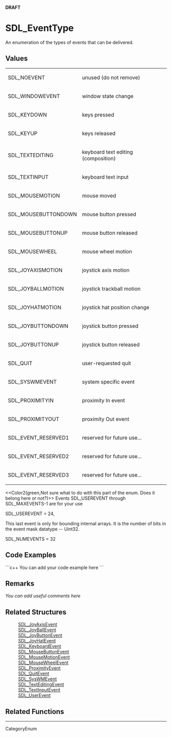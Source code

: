 <!-- pragma section-numbers off -->
<!-- pragma disable-camelcase -->
'''DRAFT'''

= SDL_EventType =
An enumeration of the types of events that can be delivered.


== Values ==
{|
|SDL_NOEVENT
|unused (do not remove)
|-
|SDL_WINDOWEVENT
|window state change
|-
|SDL_KEYDOWN
|keys pressed
|-
|SDL_KEYUP
|keys released
|-
|SDL_TEXTEDITING
|keyboard text editing (composition)
|-
|SDL_TEXTINPUT
|keyboard text input
|-
|SDL_MOUSEMOTION
|mouse moved
|-
|SDL_MOUSEBUTTONDOWN
|mouse button pressed
|-
|SDL_MOUSEBUTTONUP
|mouse button released
|-
|SDL_MOUSEWHEEL
|mouse wheel motion
|-
|SDL_JOYAXISMOTION
|joystick axis motion
|-
|SDL_JOYBALLMOTION
|joystick trackball motion
|-
|SDL_JOYHATMOTION
|joystick hat position change
|-
|SDL_JOYBUTTONDOWN
|joystick button pressed
|-
|SDL_JOYBUTTONUP
|joystick button released
|-
|SDL_QUIT
|user-requested quit
|-
|SDL_SYSWMEVENT
|system specific event
|-
|SDL_PROXIMITYIN
|proximity In event
|-
|SDL_PROXIMITYOUT
|proximity Out event
|-
|SDL_EVENT_RESERVED1
|reserved for future use...
|-
|SDL_EVENT_RESERVED2
|reserved for future use...
|-
|SDL_EVENT_RESERVED3
|reserved for future use...
|}

<<Color2(green,Not sure what to do with this part of the enum. Does it belong here or not?)>>
Events SDL_USEREVENT through SDL_MAXEVENTS-1 are for your use

SDL_USEREVENT = 24,

This last event is only for bounding internal arrays. It is the number of bits in the event mask datatype -- Uint32.

SDL_NUMEVENTS = 32

== Code Examples ==
```c++
You can add your code example here
```

== Remarks ==
''You can add useful comments here''

== Related Structures ==
: [[SDL_JoyAxisEvent]]
: [[SDL_JoyBallEvent]]
: [[SDL_JoyButtonEvent]]
: [[SDL_JoyHatEvent]]
: [[SDL_KeyboardEvent]]
: [[SDL_MouseButtonEvent]]
: [[SDL_MouseMotionEvent]]
: [[SDL_MouseWheelEvent]]
: [[SDL_ProximityEvent]]
: [[SDL_QuitEvent]]
: [[SDL_SysWMEvent]]
: [[SDL_TextEditingEvent]]
: [[SDL_TextInputEvent]]
: [[SDL_UserEvent]]

== Related Functions ==

----
CategoryEnum
